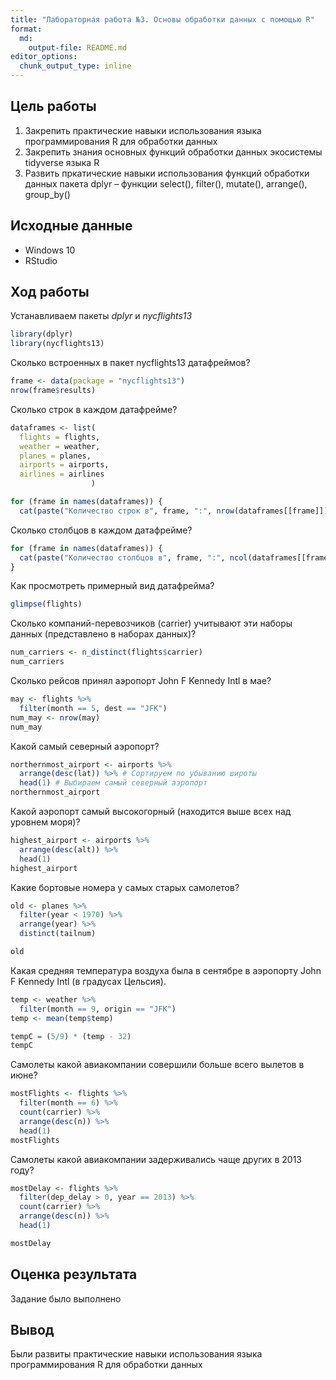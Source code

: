 ```yaml
---
title: "Лабораторная работа №3. Основы обработки данных с помощью R"
format:   
  md:
    output-file: README.md
editor_options: 
  chunk_output_type: inline
---
```


## Цель работы

1.  Закрепить практические навыки использования языка программирования R для обработки данных
2.  Закрепить знания основных функций обработки данных экосистемы tidyverse языка R
3.  Развить пркатические навыки использования функций обработки данных пакета dplyr -- функции select(), filter(), mutate(), arrange(), group_by()

## Исходные данные

-   Windows 10
-   RStudio

## Ход работы

Устанавливаем пакеты *dplyr* и *nycflights13*
```r
library(dplyr)
library(nycflights13)
```


Сколько встроенных в пакет nycflights13 датафреймов?
```r
frame <- data(package = "nycflights13")
nrow(frame$results)
```
Сколько строк в каждом датафрейме?
```r
dataframes <- list(
  flights = flights,
  weather = weather,
  planes = planes,
  airports = airports,
  airlines = airlines
                  )

for (frame in names(dataframes)) {
  cat(paste("Количество строк в", frame, ":", nrow(dataframes[[frame]])), "\n")}
```
Сколько столбцов в каждом датафрейме?
```r
for (frame in names(dataframes)) {
  cat(paste("Количество столбцов в", frame, ":", ncol(dataframes[[frame]])), "\n")
}
```

Как просмотреть примерный вид датафрейма?
```r
glimpse(flights)
```
Сколько компаний-перевозчиков (carrier) учитывают эти наборы данных (представлено в наборах данных)?
```r
num_carriers <- n_distinct(flights$carrier)
num_carriers
```

Сколько рейсов принял аэропорт John F Kennedy Intl в мае?
```r
may <- flights %>%
  filter(month == 5, dest == "JFK")
num_may <- nrow(may)
num_may
```

Какой самый северный аэропорт?
```r
northernmost_airport <- airports %>%
  arrange(desc(lat)) %>% # Сортируем по убыванию широты
  head(1) # Выбираем самый северный аэропорт
northernmost_airport
```

Какой аэропорт самый высокогорный (находится выше всех над уровнем моря)?
```r
highest_airport <- airports %>%
  arrange(desc(alt)) %>%
  head(1)
highest_airport
```

Какие бортовые номера у самых старых самолетов?
```r
old <- planes %>%
  filter(year < 1970) %>%
  arrange(year) %>%
  distinct(tailnum)

old
```

Какая средняя температура воздуха была в сентябре в аэропорту John F Kennedy Intl (в градусах Цельсия).
```r
temp <- weather %>%
  filter(month == 9, origin == "JFK")
temp <- mean(temp$temp)

tempC = (5/9) * (temp - 32)
tempC
```

Самолеты какой авиакомпании совершили больше всего вылетов в июне?
```r
mostFlights <- flights %>%
  filter(month == 6) %>%
  count(carrier) %>%
  arrange(desc(n)) %>%
  head(1)
mostFlights
```

Самолеты какой авиакомпании задерживались чаще других в 2013 году?
```r
mostDelay <- flights %>%
  filter(dep_delay > 0, year == 2013) %>%
  count(carrier) %>%
  arrange(desc(n)) %>%
  head(1)

mostDelay
```

## Оценка результата

Задание было выполнено

## Вывод

Были развиты практические навыки использования языка программирования R для обработки данных
